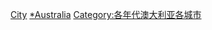 {{DecadeCategoryNav|decade=2010|topic=澳洲各城市}}
{{container category}}

[[Category:2010年代澳大利亚|City]]
[[Category:2010年代各城市|*Australia]]
[[Category:各年代澳大利亚各城市|Category:各年代澳大利亚各城市]]